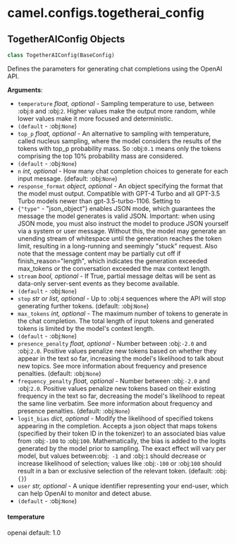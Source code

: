 <a id="camel.configs.togetherai_config"></a>

# camel.configs.togetherai\_config

<a id="camel.configs.togetherai_config.TogetherAIConfig"></a>

## TogetherAIConfig Objects

```python
class TogetherAIConfig(BaseConfig)
```

Defines the parameters for generating chat completions using the
OpenAI API.

**Arguments**:

- `temperature` _float, optional_ - Sampling temperature to use, between
  :obj:`0` and :obj:`2`. Higher values make the output more random,
  while lower values make it more focused and deterministic.
- `(default` - :obj:`None`)
- `top_p` _float, optional_ - An alternative to sampling with temperature,
  called nucleus sampling, where the model considers the results of
  the tokens with top_p probability mass. So :obj:`0.1` means only
  the tokens comprising the top 10% probability mass are considered.
- `(default` - :obj:`None`)
- `n` _int, optional_ - How many chat completion choices to generate for
  each input message. (default: :obj:`None`)
- `response_format` _object, optional_ - An object specifying the format
  that the model must output. Compatible with GPT-4 Turbo and all
  GPT-3.5 Turbo models newer than gpt-3.5-turbo-1106. Setting to
- `{"type"` - "json_object"} enables JSON mode, which guarantees the
  message the model generates is valid JSON. Important: when using
  JSON mode, you must also instruct the model to produce JSON
  yourself via a system or user message. Without this, the model
  may generate an unending stream of whitespace until the generation
  reaches the token limit, resulting in a long-running and seemingly
  "stuck" request. Also note that the message content may be
  partially cut off if finish_reason="length", which indicates the
  generation exceeded max_tokens or the conversation exceeded the
  max context length.
- `stream` _bool, optional_ - If True, partial message deltas will be sent
  as data-only server-sent events as they become available.
- `(default` - :obj:`None`)
- `stop` _str or list, optional_ - Up to :obj:`4` sequences where the API
  will stop generating further tokens. (default: :obj:`None`)
- `max_tokens` _int, optional_ - The maximum number of tokens to generate
  in the chat completion. The total length of input tokens and
  generated tokens is limited by the model's context length.
- `(default` - :obj:`None`)
- `presence_penalty` _float, optional_ - Number between :obj:`-2.0` and
  :obj:`2.0`. Positive values penalize new tokens based on whether
  they appear in the text so far, increasing the model's likelihood
  to talk about new topics. See more information about frequency and
  presence penalties. (default: :obj:`None`)
- `frequency_penalty` _float, optional_ - Number between :obj:`-2.0` and
  :obj:`2.0`. Positive values penalize new tokens based on their
  existing frequency in the text so far, decreasing the model's
  likelihood to repeat the same line verbatim. See more information
  about frequency and presence penalties. (default: :obj:`None`)
- `logit_bias` _dict, optional_ - Modify the likelihood of specified tokens
  appearing in the completion. Accepts a json object that maps tokens
  (specified by their token ID in the tokenizer) to an associated
  bias value from :obj:`-100` to :obj:`100`. Mathematically, the bias
  is added to the logits generated by the model prior to sampling.
  The exact effect will vary per model, but values between:obj:` -1`
  and :obj:`1` should decrease or increase likelihood of selection;
  values like :obj:`-100` or :obj:`100` should result in a ban or
  exclusive selection of the relevant token. (default: :obj:`{}`)
- `user` _str, optional_ - A unique identifier representing your end-user,
  which can help OpenAI to monitor and detect abuse.
- `(default` - :obj:`None`)

<a id="camel.configs.togetherai_config.TogetherAIConfig.temperature"></a>

#### temperature

openai default: 1.0

